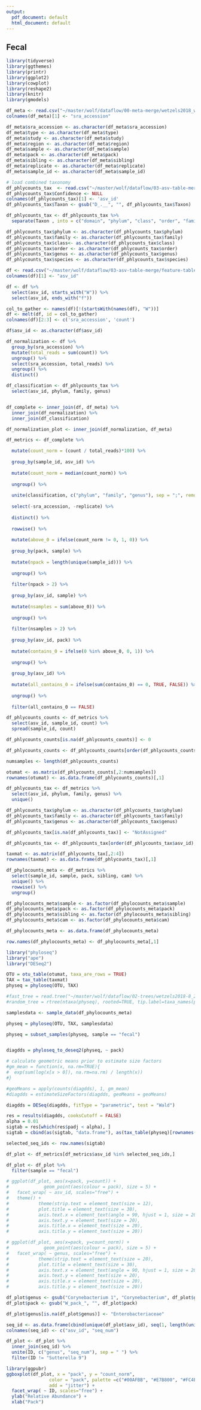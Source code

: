 ```yaml
---
output:
  pdf_document: default
  html_document: default
---
```


## Fecal

```r
library(tidyverse)
library(ggthemes)
library(printr)
library(ggplot2)
library(cowplot)
library(reshape2)
library(knitr)
library(gmodels)
```

```r
df_meta <- read.csv("~/master/wolf/dataflow/00-meta-merge/wetzels2018_wu2018_fastq.csv")
colnames(df_meta)[1] <- "sra_accession"

df_meta$sra_accession <- as.character(df_meta$sra_accession)
df_meta$type <- as.character(df_meta$type)
df_meta$study <- as.character(df_meta$study)
df_meta$region <- as.character(df_meta$region)
df_meta$sample <- as.character(df_meta$sample)
df_meta$pack <- as.character(df_meta$pack)
df_meta$sibling <- as.character(df_meta$sibling)
df_meta$replicate <- as.character(df_meta$replicate)
df_meta$sample_id <- as.character(df_meta$sample_id)
```

```r
# load combined taxonomy
df_phlycounts_tax  <- read.csv("~/master/wolf/dataflow/03-asv-table-merge/taxonomy-no-contam.tsv", sep = '\t')
df_phlycounts_tax$Confidence <- NULL
colnames(df_phlycounts_tax)[1] <- 'asv_id'
df_phlycounts_tax$Taxon <- gsub("D_.__", "", df_phlycounts_tax$Taxon)

df_phlycounts_tax <- df_phlycounts_tax %>%
  separate(Taxon , into = c("domain", "phylum", "class", "order", "family", "genus", "species"), sep = ";")

df_phlycounts_tax$phylum <- as.character(df_phlycounts_tax$phylum)
df_phlycounts_tax$family <- as.character(df_phlycounts_tax$family)
df_phlycounts_tax$class<- as.character(df_phlycounts_tax$class)
df_phlycounts_tax$order <- as.character(df_phlycounts_tax$order)
df_phlycounts_tax$genus <- as.character(df_phlycounts_tax$genus)
df_phlycounts_tax$species <- as.character(df_phlycounts_tax$species)
```

```r
df <- read.csv("~/master/wolf/dataflow/03-asv-table-merge/feature-table-97-no-contam.txt", sep = '\t', skip = 1)
colnames(df)[1] <- "asv_id"

df <- df %>%
  select(asv_id, starts_with("W")) %>%
  select(asv_id, ends_with("f"))

col_to_gather <- names(df)[!(startsWith(names(df), "W"))]
df <- melt(df, id = col_to_gather)
colnames(df)[2:3] <- c('sra_accession', 'count')

df$asv_id <- as.character(df$asv_id)
```

```r
df_normalization <- df %>%
  group_by(sra_accession) %>%
  mutate(total_reads = sum(count)) %>%
  ungroup() %>%
  select(sra_accession, total_reads) %>%
  ungroup() %>%
  distinct() 

df_classification <- df_phlycounts_tax %>%
  select(asv_id, phylum, family, genus)


df_complete <- inner_join(df, df_meta) %>%
  inner_join(df_normalization) %>%
  inner_join(df_classification)

df_normalization_plot <- inner_join(df_normalization, df_meta)
```

```r
df_metrics <- df_complete %>% 

  mutate(count_norm = (count / total_reads)*100) %>%
  
  group_by(sample_id, asv_id) %>%
  
  mutate(count_norm = median(count_norm)) %>%
  
  ungroup() %>%
  
  unite(classification, c("phylum", "family", "genus"), sep = ";", remove = FALSE) %>%
  
  select(-sra_accession, -replicate) %>%
  
  distinct() %>%
  
  rowwise() %>%
  
  mutate(above_0 = ifelse(count_norm != 0, 1, 0)) %>%
  
  group_by(pack, sample) %>%
  
  mutate(npack = length(unique(sample_id))) %>%
  
  ungroup() %>%
  
  filter(npack > 2) %>%
  
  group_by(asv_id, sample) %>%
  
  mutate(nsamples = sum(above_0)) %>% 
           
  ungroup() %>%
  
  filter(nsamples > 2) %>%
  
  group_by(asv_id, pack) %>%
  
  mutate(contains_0 = ifelse(0 %in% above_0, 0, 1)) %>%
  
  ungroup() %>%
  
  group_by(asv_id) %>%
  
  mutate(all_contains_0 = ifelse(sum(contains_0) == 0, TRUE, FALSE)) %>%
  
  ungroup() %>%
  
  filter(all_contains_0 == FALSE)
```


```r
df_phlycounts_counts <- df_metrics %>%
  select(asv_id, sample_id, count) %>%
  spread(sample_id, count)

df_phlycounts_counts[is.na(df_phlycounts_counts)] <- 0

df_phlycounts_counts <- df_phlycounts_counts[order(df_phlycounts_counts$asv_id),] 

numsamples <- length(df_phlycounts_counts)

otumat <- as.matrix(df_phlycounts_counts[,2:numsamples])
rownames(otumat) <- as.data.frame(df_phlycounts_counts)[,1]

df_phlycounts_tax <- df_metrics %>%
  select(asv_id, phylum, family, genus) %>%
  unique()

df_phlycounts_tax$phylum <- as.character(df_phlycounts_tax$phylum)
df_phlycounts_tax$family <- as.character(df_phlycounts_tax$family)
df_phlycounts_tax$genus <- as.character(df_phlycounts_tax$genus)

df_phlycounts_tax[is.na(df_phlycounts_tax)] <- "NotAssigned"

df_phlycounts_tax <- df_phlycounts_tax[order(df_phlycounts_tax$asv_id),] 

taxmat <- as.matrix(df_phlycounts_tax[,2:4])
rownames(taxmat) <- as.data.frame(df_phlycounts_tax)[,1]

df_phylocounts_meta <- df_metrics %>% 
  select(sample_id, sample, pack, sibling, cam) %>%
  unique() %>%
  rowwise() %>%
  ungroup()

df_phylocounts_meta$sample <- as.factor(df_phylocounts_meta$sample)
df_phylocounts_meta$pack <- as.factor(df_phylocounts_meta$pack)
df_phylocounts_meta$sibling <- as.factor(df_phylocounts_meta$sibling)
df_phylocounts_meta$cam <- as.factor(df_phylocounts_meta$cam)

df_phylocounts_meta <- as.data.frame(df_phylocounts_meta)

row.names(df_phylocounts_meta) <- df_phylocounts_meta[,1]
```


```r
library("phyloseq")
library("ape")
library("DESeq2")

OTU = otu_table(otumat, taxa_are_rows = TRUE)
TAX = tax_table(taxmat)
physeq = phyloseq(OTU, TAX)

#fast_tree = read.tree("~/master/wolf/dataflow/02-trees/wetzels2018-8_270_8_220-97.out")
#random_tree = rtree(ntaxa(physeq), rooted=TRUE, tip.label=taxa_names(physeq))

samplesdata <- sample_data(df_phylocounts_meta)

physeq = phyloseq(OTU, TAX, samplesdata)

physeq = subset_samples(physeq, sample == "fecal")


diagdds = phyloseq_to_deseq2(physeq, ~ pack)

# calculate geometric means prior to estimate size factors
#gm_mean = function(x, na.rm=TRUE){
#  exp(sum(log(x[x > 0]), na.rm=na.rm) / length(x))
#}

#geoMeans = apply(counts(diagdds), 1, gm_mean)
#diagdds = estimateSizeFactors(diagdds, geoMeans = geoMeans)

diagdds = DESeq(diagdds, fitType = "parametric", test = "Wald")

res = results(diagdds, cooksCutoff = FALSE)
alpha = 0.01
sigtab = res[which(res$padj < alpha), ]
sigtab = cbind(as(sigtab, "data.frame"), as(tax_table(physeq)[rownames(sigtab), ], "matrix"))

selected_seq_ids <- row.names(sigtab)

df_plot <- df_metrics[df_metrics$asv_id %in% selected_seq_ids,]

df_plot <- df_plot %>%
  filter(sample == "fecal")

# ggplot(df_plot, aes(x=pack, y=count)) + 
#             geom_point(aes(colour = pack), size = 5) + 
#   facet_wrap( ~ asv_id, scales="free") +
#   theme() +
#           theme(strip.text = element_text(size = 12),
#           plot.title = element_text(size = 30),
#           axis.text.x = element_text(angle = 90, hjust = 1, size = 20),
#           axis.text.y = element_text(size = 20),
#           axis.title.x = element_text(size = 20),
#           axis.title.y = element_text(size = 20))
```

\newpage

```r
# ggplot(df_plot, aes(x=pack, y=count_norm)) + 
#             geom_point(aes(colour = pack), size = 5) + 
#   facet_wrap( ~ genus, scales="free") +
#           theme(strip.text = element_text(size = 20),
#           plot.title = element_text(size = 30),
#           axis.text.x = element_text(angle = 90, hjust = 1, size = 20),
#           axis.text.y = element_text(size = 20),
#           axis.title.x = element_text(size = 20),
#           axis.title.y = element_text(size = 20))
```

\vspace{12pt}
```r
df_plot$genus <- gsub("Corynebacterium 1", "Corynebacterium", df_plot$genus)
df_plot$pack <- gsub("W_pack_", "", df_plot$pack)

df_plot$genus[is.na(df_plot$genus)] <- "Enterobacteriaceae"

seq_id <- as.data.frame(cbind(unique(df_plot$asv_id), seq(1, length(unique(df_plot$asv_id)), 1)))
colnames(seq_id) <- c("asv_id", "seq_num")

df_plot <- df_plot %>%
  inner_join(seq_id) %>%
  unite(ID, c("genus", "seq_num"), sep = " ") %>%
  filter(ID != "Sutterella 9")

library(ggpubr)
ggboxplot(df_plot, x = "pack", y = "count_norm",
                color = "pack", palette =c("#00AFBB", "#E7B800", "#FC4E07"),
                add = "jitter") +
  facet_wrap( ~ ID, scales="free") +
  ylab("Relative Abundance") + 
  xlab("Pack")
```